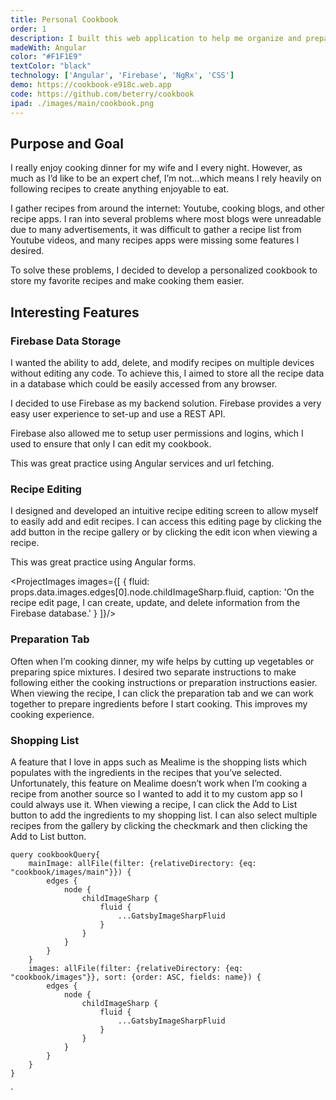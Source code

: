 ```yaml
---
title: Personal Cookbook
order: 1
description: I built this web application to help me organize and prepare my favorite recipes.
madeWith: Angular
color: "#F1F1E9"
textColor: "black"
technology: ['Angular', 'Firebase', 'NgRx', 'CSS']
demo: https://cookbook-e918c.web.app
code: https://github.com/beterry/cookbook
ipad: ./images/main/cookbook.png
---
```



## Purpose and Goal

I really enjoy cooking dinner for my wife and I every night. However, as much as I’d like to be an expert chef, I’m not…which means I rely heavily on following recipes to create anything enjoyable to eat. 

I gather recipes from around the internet: Youtube, cooking blogs, and other recipe apps. I ran into several problems where most blogs were unreadable due to many advertisements, it was difficult to gather a recipe list from Youtube videos, and many recipes apps were missing some features I desired.

To solve these problems, I decided to develop a personalized cookbook to store my favorite recipes and make cooking them easier.

## Interesting Features

### Firebase Data Storage

I wanted the ability to add, delete, and modify recipes on multiple devices without editing any code. To achieve this, I aimed to store all the recipe data in a database which could be easily accessed from any browser. 

I decided to use Firebase as my backend solution. Firebase provides a very easy user experience to set-up and use a REST API. 

Firebase also allowed me to setup user permissions and logins, which I used to ensure that only I can edit my cookbook.

This was great practice using Angular services and url fetching.

### Recipe Editing

I designed and developed an intuitive recipe editing screen to allow myself to easily add and edit recipes. I can access this editing page by clicking the add button in the recipe gallery or by clicking the edit icon when viewing a recipe.

This was great practice using Angular forms. 

<ProjectImages images={[
    {
        fluid: props.data.images.edges[0].node.childImageSharp.fluid,
        caption: 'On the recipe edit page, I can create, update, and delete information from the Firebase database.'
    }
]}/>

### Preparation Tab

Often when I’m cooking dinner, my wife helps by cutting up vegetables or preparing spice mixtures. I desired two separate instructions to make following either the cooking instructions or preparation instructions easier. When viewing the recipe, I can click the preparation tab and we can work together to prepare ingredients before I start cooking. This improves my cooking experience.

### Shopping List

A feature that I love in apps such as Mealime is the shopping lists which populates with the ingredients in the recipes that you’ve selected. Unfortunately, this feature on Mealime doesn’t work when I’m cooking a recipe from another source so I wanted to add it to my custom app so I could always use it. When viewing a recipe, I can click the Add to List button to add the ingredients to my shopping list. I can also select multiple recipes from the gallery by clicking the checkmark and then clicking the Add to List button.

    query cookbookQuery{
        mainImage: allFile(filter: {relativeDirectory: {eq: "cookbook/images/main"}}) {
            edges {
                node {
                    childImageSharp {
                        fluid {
                            ...GatsbyImageSharpFluid
                        }
                    }
                }
            }
        }
        images: allFile(filter: {relativeDirectory: {eq: "cookbook/images"}}, sort: {order: ASC, fields: name}) {
            edges {
                node {
                    childImageSharp {
                        fluid {
                            ...GatsbyImageSharpFluid
                        }
                    }
                }
            }
        }
    }
`